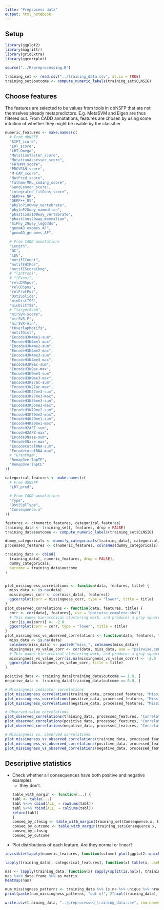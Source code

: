 ```yaml
---
title: "Preprocess data"
output: html_notebook
---
```


## Setup

```r
library(ggplot2)
library(magrittr)
library(gridExtra)
library(ggcorrplot)

source("../R/preprocessing.R")

training_set <- read.csv("../training_data.csv", as.is = TRUE)
training_set$outcome <- compute_numeric_labels(training_set$CLNSIG)
```

## Choose features

The features are selected to be values from tools in dbNSFP that are not themselves already metapredictors. E.g. MetaSVM and Eigen are thus filtered out. From CADD annotations, features are chosen by using some intuition of whether they might be usable by the classifier.

```r
numeric_features <- make.names(c(
  # From dbNSFP
  "SIFT_score", 
  "LRT_score", 
  "LRT_Omega", 
  "MutationTaster_score", 
  "MutationAssessor_score", 
  "FATHMM_score", 
  "PROVEAN_score", 
  "M-CAP_score", 
  "MutPred_score", 
  "fathmm-MKL_coding_score", 
  "GenoCanyon_score", 
  "integrated_fitCons_score", 
  "GERP++_NR", 
  "GERP++_RS", 
  "phyloP100way_vertebrate", 
  "phyloP20way_mammalian", 
  "phastCons100way_vertebrate", 
  "phastCons20way_mammalian", 
  "SiPhy_29way_logOdds", 
  "gnomAD_exomes_AF",
  "gnomAD_genomes_AF",
  
  # From CADD annotations
  "Length",
  "GC",
  "CpG",
  "motifECount",
  "motifEHIPos",
  "motifEScoreChng",
  # "(Intron)",
  # "(Exon)",
  "relcDNApos",
  "relCDSpos",
  "relProtPos",
  "Dst2Splice",
  "minDistTSS",
  "minDistTSE",
  # "targetScan",
  "mirSVR-Score",
  "mirSVR-E",
  "mirSVR-Aln",
  "tOverlapMotifs",
  "motifDist",
  "EncodeH3K4me1-sum",
  "EncodeH3K4me1-max",
  "EncodeH3K4me2-sum",
  "EncodeH3K4me2-max",
  "EncodeH3K4me3-sum",
  "EncodeH3K4me3-max",
  "EncodeH3K9ac-sum",
  "EncodeH3K9ac-max",
  "EncodeH3K9me3-sum",
  "EncodeH3K9me3-max",
  "EncodeH3K27ac-sum",
  "EncodeH3K27ac-max",
  "EncodeH3K27me3-sum",
  "EncodeH3K27me3-max",
  "EncodeH3K36me3-sum",
  "EncodeH3K36me3-max",
  "EncodeH3K79me2-sum",
  "EncodeH3K79me2-max",
  "EncodeH4K20me1-sum",
  "EncodeH4K20me1-max",
  "EncodeH2AFZ-sum",
  "EncodeH2AFZ-max",
  "EncodeDNase-sum",
  "EncodeDNase-max",
  "EncodetotalRNA-sum",
  "EncodetotalRNA-max",
  # "Grantham",
  "RemapOverlapTF",
  "RemapOverlapCL"
))

categorical_features <- make.names(c(
  # From dbNSFP
  "LRT_pred",
  
  # From CADD annotations
  "Type",
  "Dst2SplType",
  "Consequence.x"
))

features <- c(numeric_features, categorical_features)
training_data <- training_set[, features, drop = FALSE]
training_data$outcome <- compute_numeric_labels(training_set$CLNSIG)

dummy_categoricals <- dummify_categoricals(training_data[, categorical_features, drop = FALSE])
processed_features <- c(numeric_features, colnames(dummy_categoricals))

training_data <- cbind(
  training_data[, numeric_features, drop = FALSE], 
  dummy_categoricals,
  outcome = training_data$outcome
)


plot_missingness_correlations <- function(data, features, title) {
  miss_data <- is.na(data)
  missingness_corr <- cor(miss_data[, features])
  ggcorrplot(corr = missingness_corr, type = "lower", title = title)
}
plot_observed_correlations <- function(data, features, title) {
  corr <- cor(data[, features], use = "pairwise.complete.obs")
  # This makes hierarchical clustering work, and produces a gray square in the plot as desired
  corr[is.na(corr)] <- -2.0
  ggcorrplot(corr = corr, type = "lower", title = title)
}
plot_missingness_vs_observed_correlations <- function(data, features, title) {
  miss_data <- is.na(data)
  colnames(miss_data) <- paste0("miss_", colnames(miss_data))
  missingness_vs_value_corr <- cor(data, miss_data, use = "pairwise.complete.obs")
  # This makes hierarchical clustering work, and produces a gray square in the plot as desired
  missingness_vs_value_corr[is.na(missingness_vs_value_corr)] <- -2.0
  ggcorrplot(missingness_vs_value_corr, title = title)
}

positive_data <- training_data[training_data$outcome == 1.0, ]
negative_data <- training_data[training_data$outcome == 0.0, ]
```

```r
# Missingness indicator correlations
plot_missingness_correlations(training_data, processed_features, "Missingness indicator correlations")
plot_missingness_correlations(positive_data, processed_features, "Missingness indicator correlations (positive-labeled)")
plot_missingness_correlations(negative_data, processed_features, "Missingness indicator correlations (negative-labeled)")

# Observed value correlations
plot_observed_correlations(training_data, processed_features, "Correlations of observed values")
plot_observed_correlations(positive_data, processed_features, "Correlations of observed values (positive-labeled)")
plot_observed_correlations(negative_data, processed_features, "Correlations of observed values (negative-labeled)") 

# Missingness vs. observed correlations
plot_missingness_vs_observed_correlations(training_data, processed_features, "Missingness correlations vs. observed values")
plot_missingness_vs_observed_correlations(positive_data, processed_features, "Missingness correlations vs. observed values (positive-labeled)")
plot_missingness_vs_observed_correlations(negative_data, processed_features, "Missingness correlations vs. observed values (negative-labeled)")

```

## Descriptive statistics

- Check whether all consequences have both positive and negative examples
  - they don't.
```r
table_with_margin <- function(...) {
  tabl <- table(...)
  tabl %<>% cbind(ALL_ = rowSums(tabl))
  tabl %<>% rbind(ALL_ = colSums(tabl))
  return(tabl)
}
conseq_by_clnsig <- table_with_margin(training_set$Consequence.x, training_set$CLNSIG, useNA = "always")
conseq_by_outcome <- table_with_margin(training_set$Consequence.x, training_set$outcome, useNA = "always")
conseq_by_clnsig
conseq_by_outcome
```
- Plot distributions of each feature. Are they normal or linear?
```r
invisible(lapply(numeric_features, function(column) plot(ggplot2::quickplot(na.omit(training_data[,column]), main = column, bins = 30))))
```


```r
lapply(training_data[, categorical_features], function(x) table(x, useNA = "always"))
```
```r
nas <- lapply(training_data, function(x) sapply(split(is.na(x), training_data$Consequence), sum)) 
nas %<>% data.frame %>% as.matrix
heatmap(nas)
```
```r
num_missingness_patterns <- training_data %>% is.na %>% unique %>% nrow
print(paste(num_missingness_patterns, "out of", 2^ncol(training_data), "possible missingness patterns."))
```

```r

write.csv(training_data, "../preprocessed_training_data.csv", row.names = FALSE)
```

